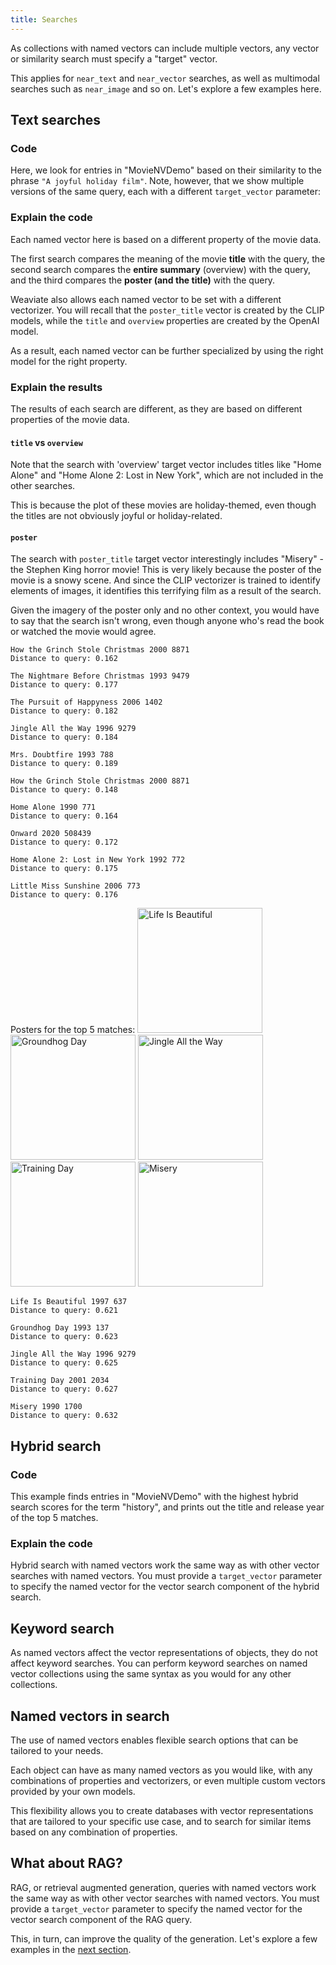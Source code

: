 ```yaml
---
title: Searches
---
```



As collections with named vectors can include multiple vectors, any vector or similarity search must specify a "target" vector.

This applies for `near_text` and `near_vector` searches, as well as multimodal searches such as `near_image` and so on. Let's explore a few examples here.

## <i class="fa-solid fa-square-chevron-right"></i> Text searches

### <i class="fa-solid fa-code"></i> Code

Here, we look for entries in "MovieNVDemo" based on their similarity to the phrase `"A joyful holiday film"`. Note, however, that we show multiple versions of the same query, each with a different `target_vector` parameter:

<Tabs groupId="targetVector">
  <TabItem value="title" label="Title">
    <FilteredTextBlock
      text={PyCode}
      startMarker="# NVTitleSearch"
      endMarker="# END NVTitleSearch"
      language="py"
    />
  </TabItem>
  <TabItem value="overview" label="Overview">
    <FilteredTextBlock
      text={PyCode}
      startMarker="# NVOverviewSearch"
      endMarker="# END NVOverviewSearch"
      language="py"
    />
  </TabItem>
  <TabItem value="poster" label="Poster">
    <FilteredTextBlock
      text={PyCode}
      startMarker="# NVPosterSearch"
      endMarker="# END NVPosterSearch"
      language="py"
    />
  </TabItem>
</Tabs>

### <i class="fa-solid fa-chalkboard"></i> Explain the code

Each named vector here is based on a different property of the movie data.

The first search compares the meaning of the movie **title** with the query, the second search compares the **entire summary** (overview) with the query, and the third compares the **poster (and the title)** with the query.

Weaviate also allows each named vector to be set with a different vectorizer. You will recall that the `poster_title` vector is created by the CLIP models, while the `title` and `overview` properties are created by the OpenAI model.

As a result, each named vector can be further specialized by using the right model for the right property.

### <i class="fa-solid fa-chalkboard"></i> Explain the results

The results of each search are different, as they are based on different properties of the movie data.

#### `title` vs `overview`

Note that the search with 'overview' target vector includes titles like "Home Alone" and "Home Alone 2: Lost in New York", which are not included in the other searches.

This is because the plot of these movies are holiday-themed, even though the titles are not obviously joyful or holiday-related.

#### `poster`

The search with `poster_title` target vector interestingly includes "Misery" - the Stephen King horror movie! This is very likely because the poster of the movie is a snowy scene. And since the CLIP vectorizer is trained to identify elements of images, it identifies this terrifying film as a result of the search.

Given the imagery of the poster only and no other context, you would have to say that the search isn't wrong, even though anyone who's read the book or watched the movie would agree.

<Tabs groupId="targetVector">
  <TabItem value="title" label="Title">

```text
How the Grinch Stole Christmas 2000 8871
Distance to query: 0.162

The Nightmare Before Christmas 1993 9479
Distance to query: 0.177

The Pursuit of Happyness 2006 1402
Distance to query: 0.182

Jingle All the Way 1996 9279
Distance to query: 0.184

Mrs. Doubtfire 1993 788
Distance to query: 0.189
```

  </TabItem>
  <TabItem value="overview" label="Overview">

```text
How the Grinch Stole Christmas 2000 8871
Distance to query: 0.148

Home Alone 1990 771
Distance to query: 0.164

Onward 2020 508439
Distance to query: 0.172

Home Alone 2: Lost in New York 1992 772
Distance to query: 0.175

Little Miss Sunshine 2006 773
Distance to query: 0.176
```

  </TabItem>
  <TabItem value="poster" label="Poster">

Posters for the top 5 matches:
<img src="https://raw.githubusercontent.com/weaviate-tutorials/edu-datasets/main/posters/637_poster.jpg" alt="Life Is Beautiful" width="200" />
<img src="https://raw.githubusercontent.com/weaviate-tutorials/edu-datasets/main/posters/137_poster.jpg" alt="Groundhog Day" width="200" />
<img src="https://raw.githubusercontent.com/weaviate-tutorials/edu-datasets/main/posters/9279_poster.jpg" alt="Jingle All the Way" width="200" />
<img src="https://raw.githubusercontent.com/weaviate-tutorials/edu-datasets/main/posters/2034_poster.jpg" alt="Training Day" width="200" />
<img src="https://raw.githubusercontent.com/weaviate-tutorials/edu-datasets/main/posters/1700_poster.jpg" alt="Misery" width="200" />

```text
Life Is Beautiful 1997 637
Distance to query: 0.621

Groundhog Day 1993 137
Distance to query: 0.623

Jingle All the Way 1996 9279
Distance to query: 0.625

Training Day 2001 2034
Distance to query: 0.627

Misery 1990 1700
Distance to query: 0.632
```

  </TabItem>
</Tabs>

## <i class="fa-solid fa-square-chevron-right"></i> Hybrid search

### <i class="fa-solid fa-code"></i> Code

This example finds entries in "MovieNVDemo" with the highest hybrid search scores for the term "history", and prints out the title and release year of the top 5 matches.

<FilteredTextBlock
  text={PyCode}
  startMarker="# MetadataHybridSearch"
  endMarker="# END MetadataHybridSearch"
  language="py"
/>

### <i class="fa-solid fa-chalkboard"></i> Explain the code

Hybrid search with named vectors work the same way as with other vector searches with named vectors. You must provide a `target_vector` parameter to specify the named vector for the vector search component of the hybrid search.

## <i class="fa-solid fa-square-chevron-right"></i> Keyword search

As named vectors affect the vector representations of objects, they do not affect keyword searches. You can perform keyword searches on named vector collections using the same syntax as you would for any other collections.

## <i class="fa-solid fa-square-chevron-right"></i> Named vectors in search

The use of named vectors enables flexible search options that can be tailored to your needs.

Each object can have as many named vectors as you would like, with any combinations of properties and vectorizers, or even multiple custom vectors provided by your own models.

This flexibility allows you to create databases with vector representations that are tailored to your specific use case, and to search for similar items based on any combination of properties.

## <i class="fa-solid fa-square-chevron-right"></i> What about RAG?

RAG, or retrieval augmented generation, queries with named vectors work the same way as with other vector searches with named vectors. You must provide a `target_vector` parameter to specify the named vector for the vector search component of the RAG query.

This, in turn, can improve the quality of the generation. Let's explore a few examples in the [next section](./20_use_cases.mdx).



<DocsFeedback/>
